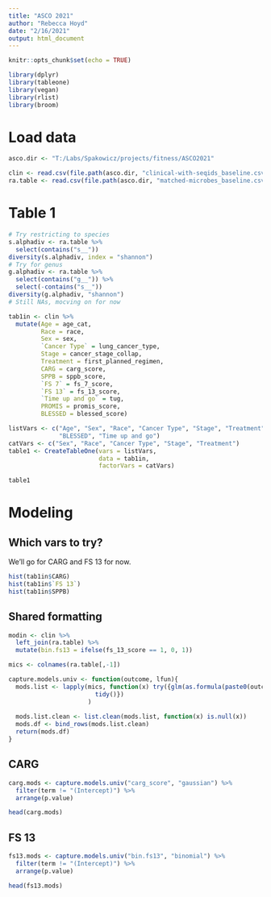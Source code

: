 ```yaml
---
title: "ASCO 2021"
author: "Rebecca Hoyd"
date: "2/16/2021"
output: html_document
---
```


```r
knitr::opts_chunk$set(echo = TRUE)

library(dplyr)
library(tableone)
library(vegan)
library(rlist)
library(broom)
```

# Load data
```r
asco.dir <- "T:/Labs/Spakowicz/projects/fitness/ASCO2021"

clin <- read.csv(file.path(asco.dir, "clinical-with-seqids_baseline.csv"), stringsAsFactors = F)
ra.table <- read.csv(file.path(asco.dir, "matched-microbes_baseline.csv"), stringsAsFactors = F)

```

# Table 1

```r
# Try restricting to species
s.alphadiv <- ra.table %>%
  select(contains("s__")) 
diversity(s.alphadiv, index = "shannon")
# Try for genus
g.alphadiv <- ra.table %>%
  select(contains("g__")) %>%
  select(-contains("s__"))
diversity(g.alphadiv, "shannon")
# Still NAs, mocving on for now

tab1in <- clin %>%
  mutate(Age = age_cat,
         Race = race,
         Sex = sex,
         `Cancer Type` = lung_cancer_type,
         Stage = cancer_stage_collap,
         Treatment = first_planned_regimen,
         CARG = carg_score,
         SPPB = sppb_score,
         `FS 7` = fs_7_score,
         `FS 13` = fs_13_score,
         `Time up and go` = tug,
         PROMIS = promis_score,
         BLESSED = blessed_score)

listVars <- c("Age", "Sex", "Race", "Cancer Type", "Stage", "Treatment", "CARG", "SPPB", "FS 7", "FS 13", "PROMIS",
              "BLESSED", "Time up and go")
catVars <- c("Sex", "Race", "Cancer Type", "Stage", "Treatment")
table1 <- CreateTableOne(vars = listVars,
                         data = tab1in,
                         factorVars = catVars)

table1
```

# Modeling

## Which vars to try?
We'll go for CARG and FS 13 for now. 
```r
hist(tab1in$CARG)
hist(tab1in$`FS 13`)
hist(tab1in$SPPB)

```
## Shared formatting

```r
modin <- clin %>%
  left_join(ra.table) %>%
  mutate(bin.fs13 = ifelse(fs_13_score == 1, 0, 1))

mics <- colnames(ra.table[,-1])
```

```r
capture.models.univ <- function(outcome, lfun){
  mods.list <- lapply(mics, function(x) try({glm(as.formula(paste0(outcome, " ~ ", x)), family = lfun, data = modin) %>%
                        tidy()})
                      )
                      
  mods.list.clean <- list.clean(mods.list, function(x) is.null(x))
  mods.df <- bind_rows(mods.list.clean)
  return(mods.df)
}
```

## CARG

```r
carg.mods <- capture.models.univ("carg_score", "gaussian") %>%
  filter(term != "(Intercept)") %>%
  arrange(p.value)

head(carg.mods)
```

## FS 13

```r
fs13.mods <- capture.models.univ("bin.fs13", "binomial") %>%
  filter(term != "(Intercept)") %>%
  arrange(p.value)

head(fs13.mods)
```